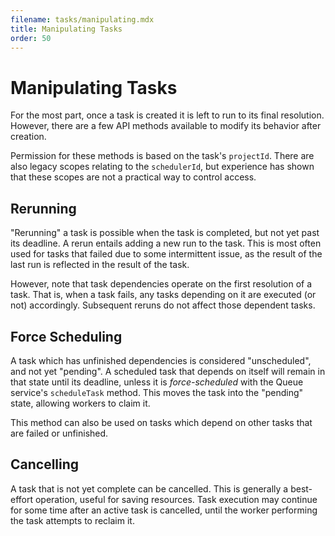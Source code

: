 ```yaml
---
filename: tasks/manipulating.mdx
title: Manipulating Tasks
order: 50
---
```


# Manipulating Tasks

For the most part, once a task is created it is left to run to its final
resolution. However, there are a few API methods available to modify its
behavior after creation.

Permission for these methods is based on the task's `projectId`.
There are also legacy scopes relating to the `schedulerId`, but experience has shown that these scopes are not a practical way to control access.

## Rerunning

"Rerunning" a task is possible when the task is completed, but not yet past its deadline.
A rerun entails adding a new run to the task.
This is most often used for tasks that failed due to some intermittent issue, as the result of the last run is reflected in the result of the task.

However, note that task dependencies operate on the first resolution of a task.
That is, when a task fails, any tasks depending on it are executed (or not) accordingly.
Subsequent reruns do not affect those dependent tasks.

## Force Scheduling

A task which has unfinished dependencies is considered "unscheduled", and not yet
"pending". A scheduled task that depends on itself will remain in that state
until its deadline, unless it is *force-scheduled* with the Queue service's
`scheduleTask` method.  This moves the task into the "pending" state, allowing
workers to claim it.

This method can also be used on tasks which depend on other tasks that are
failed or unfinished.

## Cancelling

A task that is not yet complete can be cancelled. This is generally a
best-effort operation, useful for saving resources. Task execution may continue
for some time after an active task is cancelled, until the worker performing
the task attempts to reclaim it.

